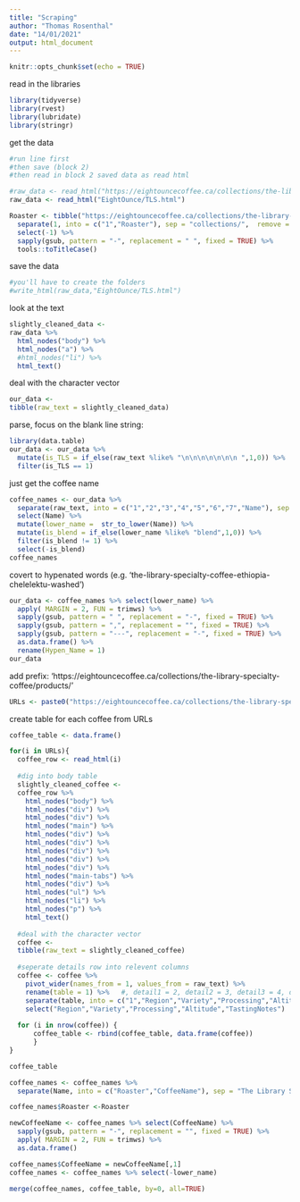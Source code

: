 ```yaml
---
title: "Scraping"
author: "Thomas Rosenthal"
date: "14/01/2021"
output: html_document
---
```


```r
knitr::opts_chunk$set(echo = TRUE)
```

read in the libraries
```r
library(tidyverse)
library(rvest)
library(lubridate)
library(stringr)
```




get the data
```r
#run line first
#then save (block 2)
#then read in block 2 saved data as read html

#raw_data <- read_html("https://eightouncecoffee.ca/collections/the-library-specialty-coffee")
raw_data <- read_html("EightOunce/TLS.html")

Roaster <- tibble("https://eightouncecoffee.ca/collections/the-library-specialty-coffee") %>% 
  separate(1, into = c("1","Roaster"), sep = "collections/",  remove = TRUE) %>% 
  select(-1) %>% 
  sapply(gsub, pattern = "-", replacement = " ", fixed = TRUE) %>% 
  tools::toTitleCase()
```

save the data
```r
#you'll have to create the folders
#write_html(raw_data,"EightOunce/TLS.html")
```

look at the text
```r
slightly_cleaned_data <- 
raw_data %>% 
  html_nodes("body") %>% 
  html_nodes("a") %>% 
  #html_nodes("li") %>% 
  html_text()
```

deal with the character vector
```r
our_data <- 
tibble(raw_text = slightly_cleaned_data)
```


parse, focus on the blank line string:
```r
library(data.table)
our_data <- our_data %>% 
  mutate(is_TLS = if_else(raw_text %like% "\n\n\n\n\n\n\n ",1,0)) %>% 
  filter(is_TLS == 1) 
```

just get the coffee name
```r
coffee_names <- our_data %>% 
  separate(raw_text, into = c("1","2","3","4","5","6","7","Name"), sep = "\\n",  remove = TRUE) %>% 
  select(Name) %>%
  mutate(lower_name =  str_to_lower(Name)) %>% 
  mutate(is_blend = if_else(lower_name %like% "blend",1,0)) %>% 
  filter(is_blend != 1) %>% 
  select(-is_blend)
coffee_names
```

covert to hypenated words (e.g. 'the-library-specialty-coffee-ethiopia-chelelektu-washed')
```r
our_data <- coffee_names %>% select(lower_name) %>% 
  apply( MARGIN = 2, FUN = trimws) %>% 
  sapply(gsub, pattern = " ", replacement = "-", fixed = TRUE) %>% 
  sapply(gsub, pattern = ",", replacement = "", fixed = TRUE) %>%
  sapply(gsub, pattern = "---", replacement = "-", fixed = TRUE) %>%
  as.data.frame() %>% 
  rename(Hypen_Name = 1)
our_data
```

add prefix: 'https://eightouncecoffee.ca/collections/the-library-specialty-coffee/products/'
```r
URLs <- paste0("https://eightouncecoffee.ca/collections/the-library-specialty-coffee/products/",our_data[,1])
```

create table for each coffee from URLs
```r
coffee_table <- data.frame()

for(i in URLs){
  coffee_row <- read_html(i)
  
  #dig into body table
  slightly_cleaned_coffee <- 
  coffee_row %>% 
    html_nodes("body") %>% 
    html_nodes("div") %>% 
    html_nodes("div") %>% 
    html_nodes("main") %>% 
    html_nodes("div") %>% 
    html_nodes("div") %>% 
    html_nodes("div") %>%
    html_nodes("div") %>%
    html_nodes("div") %>%
    html_nodes("main-tabs") %>%
    html_nodes("div") %>%
    html_nodes("ul") %>%
    html_nodes("li") %>%
    html_nodes("p") %>%
    html_text()
  
  #deal with the character vector
  coffee <- 
  tibble(raw_text = slightly_cleaned_coffee)
  
  #seperate details row into relevent columns
  coffee <- coffee %>%
    pivot_wider(names_from = 1, values_from = raw_text) %>% 
    rename(table = 1) %>%   #, detail1 = 2, detail2 = 3, detail3 = 4, detail4 = 5 -- some investigation into how to make this dynamic?
    separate(table, into = c("1","Region","Variety","Processing","Altitude","TastingNotes"), sep = "\\w+:",  remove = TRUE) %>% 
    select("Region","Variety","Processing","Altitude","TastingNotes") 
  
  for (i in nrow(coffee)) {
      coffee_table <- rbind(coffee_table, data.frame(coffee))
      }
}
```

```r
coffee_table
```

```r
coffee_names <- coffee_names %>% 
  separate(Name, into = c("Roaster","CoffeeName"), sep = "The Library Specialty Coffee ",  remove = TRUE)
```

```r
coffee_names$Roaster <-Roaster

newCoffeeName <- coffee_names %>% select(CoffeeName) %>% 
  sapply(gsub, pattern = "-", replacement = "", fixed = TRUE) %>% 
  apply( MARGIN = 2, FUN = trimws) %>% 
  as.data.frame()

coffee_names$CoffeeName = newCoffeeName[,1]
coffee_names <- coffee_names %>% select(-lower_name)

merge(coffee_names, coffee_table, by=0, all=TRUE)

```

